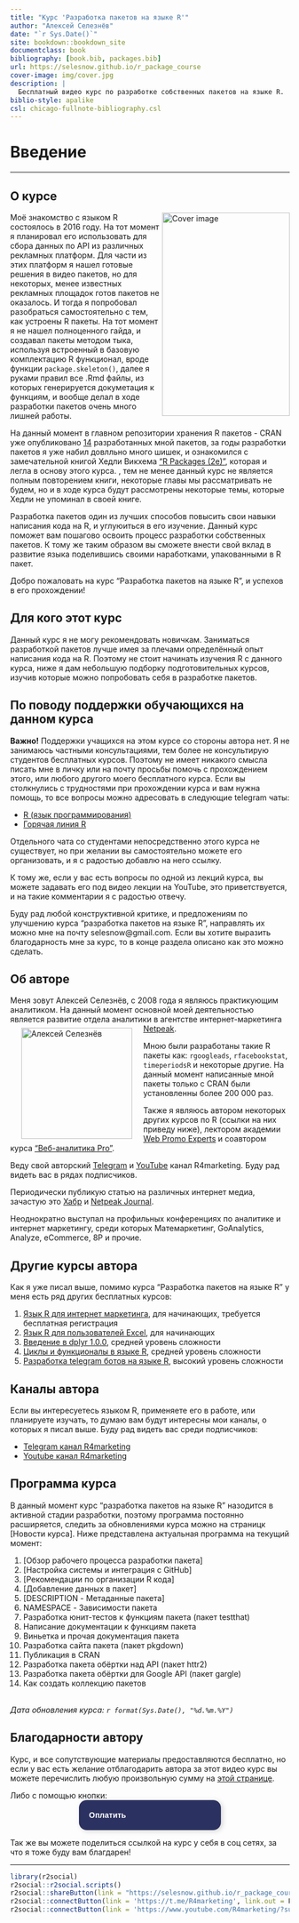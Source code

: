 ```yaml
--- 
title: "Курс 'Разработка пакетов на языке R'"
author: "Алексей Селезнёв"
date: "`r Sys.Date()`"
site: bookdown::bookdown_site
documentclass: book
bibliography: [book.bib, packages.bib]
url: https://selesnow.github.io/r_package_course
cover-image: img/cover.jpg
description: |
  Бесплатный видео курс по разработке собственных пакетов на языке R.
biblio-style: apalike
csl: chicago-fullnote-bibliography.csl
---
```


# Введение {-}

------

## О курсе {-}
<a href="https://selesnow.github.io"><img src="img/cover.png" align="right" alt="Cover image" class="cover" width="230" height="366" /></a>Моё знакомство с языком R состоялось в 2016 году. На тот момент я планировал его использовать для сбора данных по API из различных рекламных платформ. Для части из этих платформ я нашел готовые решения в видео пакетов, но для некоторых, менее известных рекламных площадок готов пакетов не оказалось. И тогда я попробовал разобраться самостоятельно с тем, как устроены R пакеты. На тот момент я не нашел полноценного гайда, и создавал пакеты методом тыка, используя встроенный в базовую комплектацию R функционал, вроде функции  `package.skeleton()`, далее я руками правил все .Rmd файлы, из которых генерируется докуметация к функциям, и вообще делал в ходе разработки пакетов очень много лишней работы.

На данный момент в главном репозитории хранения R пакетов - CRAN уже опубликовано [14](https://cran.r-project.org/web/checks/check_results_selesnow_at_gmail.com.html) разработанных мной пакетов, за годы разработки пакетов я уже набил довлльно много шишек, и ознакомился с замечательной книгой Хедли Викхема ["R Packages (2e)"](https://r-pkgs.org/), которая и легла в основу этого курса. , тем не менее данный курс не является полным повторением книги, некоторые главы мы рассматривать не будем, но и в ходе курса будут рассмотрены некоторые темы, которые Хедли не упоминал в своей книге.

Разработка пакетов один из лучших способов повысить свои навыки написания кода на R, и углуюиться в его изучение. Данный курс поможет вам пошагово освоить процесс разработки собственных пакетов. К тому же таким образом вы сможете внести свой вклад в развитие языка поделившись своими наработками, упакованными в R пакет.

Добро пожаловать на курс "Разработка пакетов на языке R", и успехов в его прохождении!

## Для кого этот курс {-}
Данный курс я не могу рекомендовать новичкам. Заниматься разработкой пакетов лучше имея за плечами определённый опыт написания кода на R. Поэтому не стоит начинать изучения R с данного курса, ниже я дам небольшую подборку подготовительных курсов, изучив которые можно попробовать себя в разработке пакетов.

## По поводу поддержки обучающихся на данном курса {-}
**Важно!** Поддержки учащихся на этом курсе со стороны автора нет. Я не занимаюсь частными консультациями, тем более не консультирую студентов бесплатных курсов. Поэтому не имеет никакого смысла писать мне в личку или на почту просьбы помочь с прохождением этого, или любого другого моего бесплатного курса. Если вы столкнулись с трудностями при прохождении курса и вам нужна помощь, то все вопросы можно адресовать в следующие telegram чаты:

* [R (язык программирования)](https://t.me/rlang_ru)
* [Горячая линия R](https://t.me/hotlineR_EU)

Отдельного чата со студентами непосредственно этого курса не существует, но при желании вы самостоятельно можете его организовать, и я с радостью добавлю на него ссылку.

К тому же, если у вас есть вопросы по одной из лекций курса, вы можете задавать его под видео лекции на YouTube, это приветствуется, и на такие комментарии я с радостью отвечу.

Буду рад любой конструктивной критике, и предложениям по улучшению курса "разработка пакетов на языке R", направлять их можно мне на почту selesnow@gmail.com. Если вы хотите выразить благодарность мне за курс, то в конце раздела описано как это можно сделать.

## Об авторе {-}
Меня зовут Алексей Селезнёв, с 2008 года я являюсь практикующим аналитиком. На данный момент основной моей деятельностью является развитие отдела аналитики в агентстве интернет-маркетинга [Netpeak](https://https://netpeak.group/).
<a href="https://selesnow.github.io"><img src="img/author.png" width="200" height="200" align="left" alt="Алексей Селезнёв" hspace="20" vspace="7" /></a>

Мною были разработаны такие R пакеты как: `rgoogleads`, `rfacebookstat`, `timeperiodsR` и некоторые другие. На данный момент написанные мной пакеты только с CRAN были установленны более 200 000 раз.

Также я являюсь автором некоторых других курсов по R (ссылки на них приведу ниже), лектором академии [Web Promo Experts](https://webpromoexperts.net/) и соавтором курса ["Веб-аналитика Pro"](https://webpromoexperts.net/courses/analytics-pro/).

Веду свой авторский [Telegram](https://t.me/R4marketing) и [YouTube](https://www.youtube.com/R4marketing/?sub_confirmation=1) канал R4marketing. Буду рад видеть вас в рядах подписчиков.

Периодически публикую статью на различных интернет медиа, зачастую это [Хабр](https://habr.com/ru/users/selesnow/) и [Netpeak Journal](https://netpeak.net/ru/blog/user/publication/826/).

Неоднократно выступал на профильных конференциях по аналитике и интернет маркетингу, среди которых Матемаркетинг, GoAnalytics, Analyze, eCommerce, 8P и прочие.

## Другие курсы автора {-}
Как я уже писал выше, помимо курса "Разработка пакетов на языке R" у меня есть ряд других бесплатных курсов:

1. [Язык R для интернет маркетинга](https://r-for-marketing.netpeak.net/auth/sign/in), для начинающих, требуется бесплатная регистрация
2. [Язык R для пользователей Excel](https://selesnow.github.io/r4excel_users/), для начинающих
3. [Введение в dplyr 1.0.0](https://selesnow.github.io/dplyr_1_0_0_course), средней уровень сложности
4. [Циклы и функционалы в языке R](https://selesnow.github.io/iterations_in_r/), средней уровень сложности
5. [Разработка telegram ботов на языке R](https://selesnow.github.io/build_telegram_bot_using_r/), высокий уровень сложности

## Каналы автора {-}
Если вы интересуетесь языком R, применяете его в работе, или планируете изучать, то думаю вам будут интересны мои каналы, о которых я писал выше. Буду рад видеть вас среди подписчиков:

* [Telegram канал R4marketing](https://t.me/R4marketing)
* [Youtube канал R4marketing](https://www.youtube.com/R4marketing/?sub_confirmation=1)

## Программа курса {-}
В данный момент курс "разработка пакетов на языке R" назодится в активной стадии разработки, поэтому программа постоянно расширяется, следить за обновлениями курса можно на страницк [Новости курса]. Ниже представлена актуальная программа на текущий момент:

1. [Обзор рабочего процесса разработки пакета]
2. [Настройка системы и интеграция с GitHub]
3. [Рекомендации по организации R кода]
4. [Добавление данных в пакет]
5. [DESCRIPTION - Метаданные пакета]
6. NAMESPACE - Зависимости пакета
7. Разработка юнит-тестов к функциям пакета (пакет testthat)
8. Написание документации к функциям пакета
9. Виньетка и прочая документация пакета
10. Разработка сайта пакета (пакет pkgdown)
11. Публикация в CRAN
12. Разработка пакета обёртки над API (пакет httr2)
13. Разработка пакета обёртки для Google API (пакет gargle)
14. Как создать коллекцию пакетов

<Br>
_Дата обновления курса: `r format(Sys.Date(), "%d.%m.%Y")`_

## Благодарности автору {-}
Курс, и все сопутствующие материалы предоставляются бесплатно, но если у вас есть желание отблагодарить автора за этот видео курс вы можете перечислить любую произвольную сумму на [этой странице](https://secure.wayforpay.com/payment/r4excel_users).

Либо с помощью кнопки:
<center>
<script type="text/javascript" id="widget-wfp-script" src="https://secure.wayforpay.com/server/pay-widget.js?ref=button"></script> <script type="text/javascript">function runWfpWdgt(url){var wayforpay=new Wayforpay();wayforpay.invoice(url);}</script> <button type="button" onclick="runWfpWdgt('https://secure.wayforpay.com/button/b9c8a14345975');" style="display:inline-block!important;background:#2B3160 url('https://s3.eu-central-1.amazonaws.com/w4p-merch/button/bg2x2.png') no-repeat center right;background-size:cover;width: 256px!important;height:54px!important;border:none!important;border-radius:14px!important;padding:18px!important;box-shadow:3px 2px 8px rgba(71,66,66,0.22)!important;text-align:left!important;box-sizing:border-box!important;" onmouseover="this.style.opacity='0.8';" onmouseout="this.style.opacity='1';"><span style="font-family:Verdana,Arial,sans-serif!important;font-weight:bold!important;font-size:14px!important;color:#ffffff!important;line-height:18px!important;vertical-align:middle!important;">Оплатить</span></button>
</center>

Так же вы можете поделиться ссылкой на курс у себя в соц сетях, за что я тоже буду вам благдарен!

------

```r
library(r2social)
r2social::r2social.scripts()
r2social::shareButton(link = "https://selesnow.github.io/r_package_course/", position = "inline", whatsapp = T, telegram = T, instagram = T)
r2social::connectButton(link = 'https://t.me/R4marketing', link.out = F, telegram = T, position = 'left')
r2social::connectButton(link = 'https://www.youtube.com/R4marketing/?sub_confirmation=1', link.out = F, youtube = T, position = 'right', display.inline = FALSE)
```
